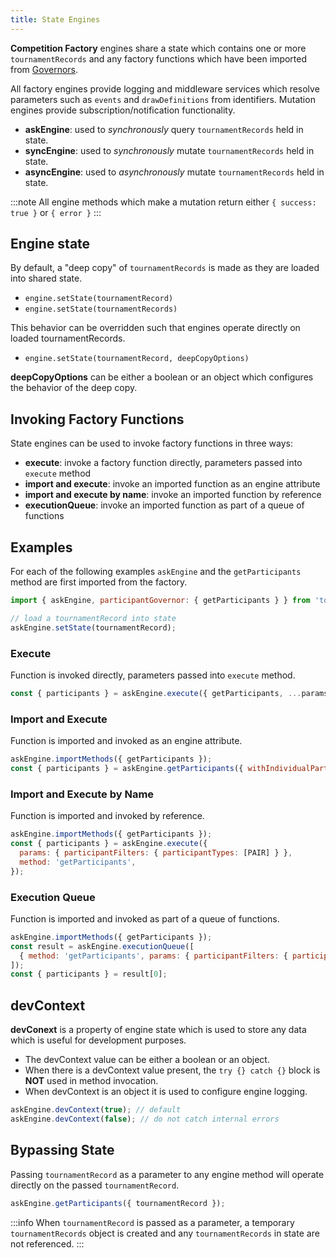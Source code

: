 ```yaml
---
title: State Engines
---
```


**Competition Factory** engines share a state which contains one or more `tournamentRecords` and any factory functions which have been imported from [Governors](/docs/governors/governors-overview).

All factory engines provide logging and middleware services which resolve parameters such as `events` and `drawDefinitions` from identifiers.
Mutation engines provide subscription/notification functionality.

- **askEngine**: used to _synchronously_ query `tournamentRecords` held in state.
- **syncEngine**: used to _synchronously_ mutate `tournamentRecords` held in state.
- **asyncEngine**: used to _asynchronously_ mutate `tournamentRecords` held in state.

:::note
All engine methods which make a mutation return either `{ success: true }` or `{ error }`
:::

## Engine state

By default, a "deep copy" of `tournamentRecords` is made as they are loaded into shared state.

- `engine.setState(tournamentRecord)`
- `engine.setState(tournamentRecords)`

This behavior can be overridden such that engines operate directly on loaded tournamentRecords.

- `engine.setState(tournamentRecord, deepCopyOptions)`

**deepCopyOptions** can be either a boolean or an object which configures the behavior of the deep copy.

## Invoking Factory Functions

State engines can be used to invoke factory functions in three ways:

- **execute**: invoke a factory function directly, parameters passed into `execute` method
- **import and execute**: invoke an imported function as an engine attribute
- **import and execute by name**: invoke an imported function by reference
- **executionQueue**: invoke an imported function as part of a queue of functions

## Examples

For each of the following examples `askEngine` and the `getParticipants` method are first imported from the factory.

```js
import { askEngine, participantGovernor: { getParticipants } } from 'tods-competition-factory';

// load a tournamentRecord into state
askEngine.setState(tournamentRecord);
```

### Execute

Function is invoked directly, parameters passed into `execute` method.

```js
const { participants } = askEngine.execute({ getParticipants, ...params });
```

### Import and Execute

Function is imported and invoked as an engine attribute.

```js
askEngine.importMethods({ getParticipants });
const { participants } = askEngine.getParticipants({ withIndividualParticipants: true });
```

### Import and Execute by Name

Function is imported and invoked by reference.

```js
askEngine.importMethods({ getParticipants });
const { participants } = askEngine.execute({
  params: { participantFilters: { participantTypes: [PAIR] } },
  method: 'getParticipants',
});
```

### Execution Queue

Function is imported and invoked as part of a queue of functions.

```js
askEngine.importMethods({ getParticipants });
const result = askEngine.executionQueue([
  { method: 'getParticipants', params: { participantFilters: { participantTypes: [INDIVIDUAL] } } },
]);
const { participants } = result[0];
```

## devContext

**devConext** is a property of engine state which is used to store any data which is useful for development purposes.

- The devContext value can be either a boolean or an object.
- When there is a devContext value present, the `try {} catch {}` block is **NOT** used in method invocation.
- When devContext is an object it is used to configure engine logging.

```js
askEngine.devContext(true); // default
askEngine.devContext(false); // do not catch internal errors
```

## Bypassing State

Passing `tournamentRecord` as a parameter to any engine method will operate directly on the passed `tournamentRecord`.

```js
askEngine.getParticipants({ tournamentRecord });
```

:::info
When `tournamentRecord` is passed as a parameter, a temporary `tournamentRecords` object is created and any `tournamentRecords` in state are not referenced.
:::
